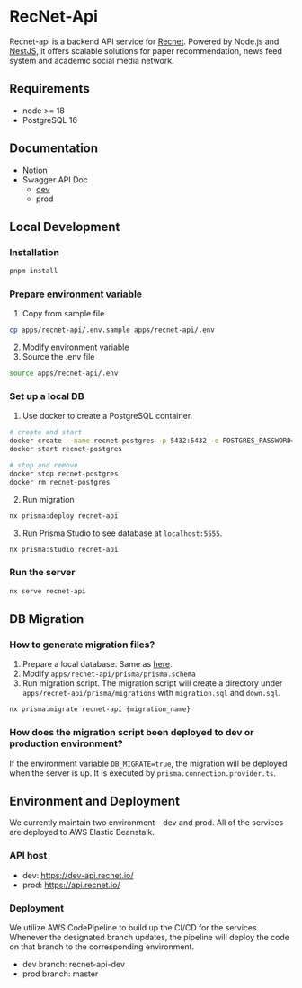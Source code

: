 # RecNet-Api

Recnet-api is a backend API service for [Recnet](https://www.recnet.io/). Powered by Node.js and [NestJS](https://nestjs.com/), it offers scalable solutions for paper recommendation, news feed system and academic social media network.

## Requirements

- node >= 18
- PostgreSQL 16

## Documentation

- [Notion](https://www.notion.so/RecNet-f8440e23b4e54af4a9636e84ed101815)
- Swagger API Doc
  - [dev](https://dev-api.recnet.io/api)
  - prod

## Local Development

### Installation

```bash
pnpm install
```

### Prepare environment variable

1. Copy from sample file

```bash
cp apps/recnet-api/.env.sample apps/recnet-api/.env
```

2. Modify environment variable
3. Source the .env file

```bash
source apps/recnet-api/.env
```

### Set up a local DB

1. Use docker to create a PostgreSQL container.

```bash
# create and start
docker create --name recnet-postgres -p 5432:5432 -e POSTGRES_PASSWORD=admin postgres:16.2
docker start recnet-postgres

# stop and remove
docker stop recnet-postgres
docker rm recnet-postgres
```

2. Run migration

```bash
nx prisma:deploy recnet-api
```

3. Run Prisma Studio to see database at `localhost:5555`.

```bash
nx prisma:studio recnet-api
```

### Run the server

```bash
nx serve recnet-api
```

## DB Migration

### How to generate migration files?

1. Prepare a local database. Same as [here](#set-up-a-local-db).
2. Modify `apps/recnet-api/prisma/prisma.schema`
3. Run migration script. The migration script will create a directory under `apps/recnet-api/prisma/migrations` with `migration.sql` and `down.sql`.

```bash
nx prisma:migrate recnet-api {migration_name}
```

### How does the migration script been deployed to dev or production environment?

If the environment variable `DB_MIGRATE=true`, the migration will be deployed when the server is up. It is executed by `prisma.connection.provider.ts`.

## Environment and Deployment

We currently maintain two environment - dev and prod. All of the services are deployed to AWS Elastic Beanstalk.

### API host

- dev: https://dev-api.recnet.io/
- prod: https://api.recnet.io/

### Deployment

We utilize AWS CodePipeline to build up the CI/CD for the services. Whenever the designated branch updates, the pipeline will deploy the code on that branch to the corresponding environment.

- dev branch: recnet-api-dev
- prod branch: master
